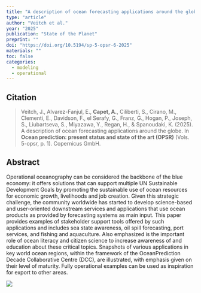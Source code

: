 ```yaml
---
title: "A description of ocean forecasting applications around the globe"
type: "article"
author: "Veitch et al."
year: "2025"
publication: "State of the Planet"
preprint: ""
doi: "https://doi.org/10.5194/sp-5-opsr-6-2025"
materials: ""
toc: false
categories:
  - modeling
  - operational  
---
```


## Citation

> Veitch, J., Alvarez-Fanjul, E., **Capet, A.**, Ciliberti, S., Cirano, M., Clementi, E., Davidson, F., el Serafy, G., Franz, G., Hogan, P., Joseph, S., Liubartseva, S., Miyazawa, Y., Regan, H., & Spanoudaki, K. (2025). A description of ocean forecasting applications around the globe. In **Ocean prediction: present status and state of the art (OPSR)** (Vols. 5-opsr, p. 1). Copernicus GmbH. 

## Abstract

Operational oceanography can be considered the backbone of the blue economy: it offers solutions that can support multiple UN Sustainable Development Goals by promoting the sustainable use of ocean resources for economic growth, livelihoods and job creation. Given this strategic challenge, the community worldwide has started to develop science-based and user-oriented downstream services and applications that use ocean products as provided by forecasting systems as main input. This paper provides examples of stakeholder support tools offered by such applications and includes sea state awareness, oil spill forecasting, port services, and fishing and aquaculture. Also emphasized is the important role of ocean literacy and citizen science to increase awareness of and education about these critical topics. Snapshots of various applications in key world ocean regions, within the framework of the OceanPrediction Decade Collaborative Centre (DCC), are illustrated, with emphasis given on their level of maturity. Fully operational examples can be used as inspiration for export to other areas.

![](./veitch2025.png)